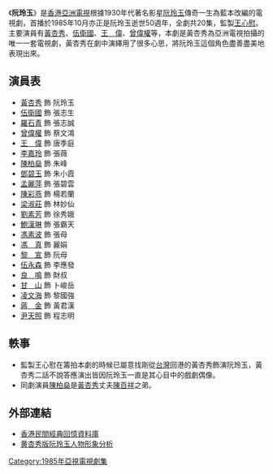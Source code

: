 {{亞視劇集 
| 中文劇名 = 阮玲玉
| 英文劇名 = Stardust Memories
| 圖像 =
| 製作年份 = 1985年
| 海外推出日期 =
| aTV-1首播日期 = 1985年10月14日
| aTV-1首播時間 = 
| 監製 = [[王心慰|王心慰]]
| 製作統籌 = [[黃偉業|黃偉業]]
| 編導 = {{nowrap|[[陳建儀|陳建儀]]、[[陳麗霞|陳麗霞]]、[[鄧志傑|鄧志傑]]、[[黎棨源|黎棨源]]}}
| 助理編導 = {{nowrap|[[劉偉康|劉偉康]]、[[余小慧|余小慧]]、[[陳建強|陳建強]]、[[丘偉光|丘偉光]]}}
| 故事 = [[黃翠華|黃翠華]]
| 編審 = [[黃翠華|黃翠華]]
| 編劇 = {{nowrap|[[黃翠華|黃翠華]]、[[許淑嫻|許淑嫻]]、[[鄭幼卿|鄭幼卿]]、[[余漢榮|余漢榮]]、<br>[[關頌玲|關頌玲]]}}
| 集數 = 20
| 每集長度= 60分鐘 (連廣告)
| 劇種 = 人物傳記
| 主演 = {{nowrap|[[黃杏秀|黃杏秀]]、[[伍衛國|伍衛國]]、[[羅石青|羅石青]]、[[王偉_(香港)|王　偉]]、<br>[[鄧碧玉|鄧碧玉]]、[[孟麗萍|孟麗萍]]、[[陳彩燕|陳彩燕]]}}
| 主題曲 = 阮玲玉
| 作曲 = [[關聖佑|關聖佑]]
| 填詞 = [[潘偉源|潘偉源]]
| 主唱 = [[黃杏秀|黃杏秀]]
}}

《'''阮玲玉'''》是[[香港|香港]][[亞洲電視|亞洲電視]]根據1930年代著名影星[[阮玲玉|阮玲玉]]傳奇一生為藍本改編的電視劇，首播於1985年10月亦正是阮玲玉逝世50週年，全劇共20集，監製[[王心慰|王心慰]]。主要演員有[[黃杏秀|黃杏秀]]、[[伍衛國|伍衛國]]、[[王偉_(香港)|王　偉]]、[[曾偉權|曾偉權]]等，本劇是黃杏秀為亞洲電視拍攝的唯一一套電視劇，黃杏秀在劇中演繹用了很多心思，將阮玲玉這個角色盡善盡美地表現出來。

== 演員表 ==
* [[黃杏秀|黃杏秀]] 飾 阮玲玉
* [[伍衛國|伍衛國]] 飾 張志生
* [[羅石青|羅石青]] 飾 張志誠
* [[曾偉權|曾偉權]] 飾 蔡文鴻
* [[王偉_(香港)|王　偉]] 飾 唐季庭
* [[李嘉玲|李嘉玲]] 飾 張薇
* [[陳柏燊|陳柏燊]] 飾 朱峰
* [[鄧碧玉|鄧碧玉]] 飾 朱小霞
* [[孟麗萍|孟麗萍]] 飾 張碧雲
* [[陳彩燕|陳彩燕]] 飾 楊若蘭
* [[梁淑莊|梁淑莊]] 飾 林妙仙
* [[劉素芳|劉素芳]] 飾 徐秀娥
* [[鮑漢琳|鮑漢琳]] 飾 張霸天
* [[馮素波|馮素波]] 飾 張母
* [[馮真|馮　真]] 飾 麗娟
* [[黎宣|黎　宣]] 飾 阮母
* [[伍永森|伍永森]] 飾 李應發 
* [[良鳴|良　鳴]] 飾 財叔
*[[甘山_(香港)|甘　山]] 飾 卜峻岳
*[[凌文海|凌文海]] 飾 黎國強
* [[蔣金|蔣　金]] 飾 黃君漢
* [[尹天照|尹天照]] 飾 程志明

== 軼事 ==
* 監製王心慰在籌拍本劇的時候已屬意找剛從[[台灣|台灣]]回港的黃杏秀飾演阮玲玉，黃杏秀二話不說答應演出皆因阮玲玉一直是其心目中的戲劇偶像。
* 同劇演員[[陳柏燊|陳柏燊]]是[[黃杏秀|黃杏秀]]丈夫[[陳百祥|陳百祥]]之弟。

== 外部連結 ==
* [https://www.facebook.com/VCRBase/posts/10156236060161699/ 香港民間經典回憶資料庫] 
* [http://www.guoxuedashi.com/b/8/159234/ 黄杏秀版阮玲玉人物形象分析] 

[[Category:1985年亞視電視劇集|Category:1985年亞視電視劇集]]